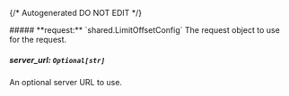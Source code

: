 {/* Autogenerated DO NOT EDIT  */}

<Collapsible>
    ##### **request:** `shared.LimitOffsetConfig`
    The request object to use for the request.
    <Collapsible.Break/>
    <LimitOffsetConfig/>
</Collapsible>

##### **server_url:** `Optional[str]`
An optional server URL to use.

